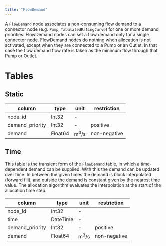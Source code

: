 ```yaml
---
title: "FlowDemand"
---
```


A `FlowDemand` node associates a non-consuming flow demand to a connector node (e.g. `Pump`, `TabulatedRatingCurve`) for one or more demand priorities.
FlowDemand nodes can set a flow demand only for a single connector node.
FlowDemand nodes do nothing when allocation is not activated, except when they are connected to a Pump or an Outlet. In that case the flow demand flow rate is taken as the minimum flow through that Pump or Outlet.

# Tables

## Static

column          | type     | unit                  | restriction
--------------- | -------- | --------------------- | -----------
node_id         | Int32    | -                     |
demand_priority | Int32    | -                     | positive
demand          | Float64  | $\text{m}^3/\text{s}$ | non-negative

## Time

This table is the transient form of the `FlowDemand` table, in which a time-dependent demand can be supplied.
With this the demand can be updated over time. In between the given times the
demand is block interpolated (forward fill), and outside the demand is constant given by the
nearest time value. The allocation algorithm evaluates the interpolation at the start of the allocation time step.

column          | type     | unit                  | restriction
--------------- | -------- | --------------------- | -----------
node_id         | Int32    | -                     |
time            | DateTime | -                     |
demand_priority | Int32    | -                     | positive
demand          | Float64  | $\text{m}^3/\text{s}$ | non-negative
